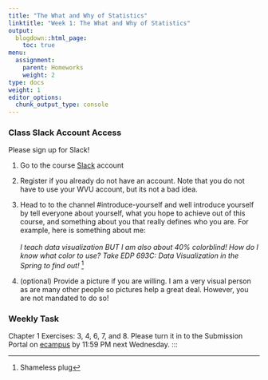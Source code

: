 ```yaml
---
title: "The What and Why of Statistics"
linktitle: "Week 1: The What and Why of Statistics"
output:
  blogdown::html_page:
    toc: true
menu:
  assignment:
    parent: Homeworks
    weight: 2
type: docs
weight: 1
editor_options: 
  chunk_output_type: console
---
```


### Class Slack Account Access
Please sign up for Slack!

  1. Go to the course [Slack](2020edp613.slack.com){target="_blank"} account 
  2. Register if you already do not have an account. Note that you do not have to use your WVU account, but its not a bad idea.
  3. Head to to the channel #introduce-yourself and well introduce yourself by tell everyone about yourself, what you hope to achieve out of this course, and something about you that really defines who you are. For example, here is something about me:<br>
<br>
*I teach data visualization BUT I am also about 40% colorblind! How do I know what color to use? Take EDP 693C: Data Visualization in the Spring to find out!* ^[Shameless plug]

  4. (optional) Provide a picture if you are willing. I am a very visual person as are many other people so pictures help a great deal. However, you are not mandated to do so!<br>

### Weekly Task
Chapter 1 Exercises: 3, 4, 6, 7, and 8. Please turn it in to the Submission Portal on [ecampus](https://ecampus.wvu.edu/){target="_blank"} by 11:59 PM next Wednesday.
:::
